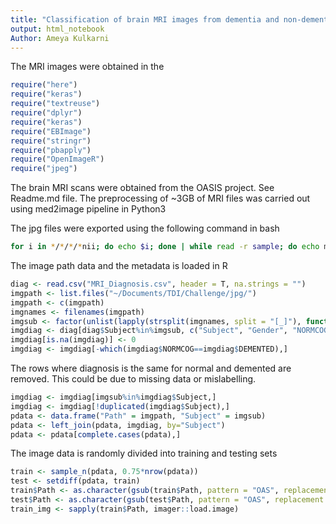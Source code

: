 ```yaml
---
title: "Classification of brain MRI images from dementia and non-dementia donors "
output: html_notebook
Author: Ameya Kulkarni
---
```


The MRI images were obtained in the 

```r
require("here")
require("keras")
require("textreuse")
require("dplyr")
require("keras")
require("EBImage")
require("stringr")
require("pbapply")
require("OpenImageR")
require("jpeg")
```

The brain MRI scans were obtained from the OASIS project. See Readme.md file. The preprocessing of ~3GB of MRI files was carried out using med2image pipeline in Python3

The jpg files were exported using the following command in bash

```bash
for i in */*/*/*nii; do echo $i; done | while read -r sample; do echo med2image -i ${sample} -o ${sample}.jpg -s m; done
```

The image path data and the metadata is loaded in R

```r
diag <- read.csv("MRI_Diagnosis.csv", header = T, na.strings = "")
imgpath <- list.files("~/Documents/TDI/Challenge/jpg/")
imgpath <- c(imgpath)
imgnames <- filenames(imgpath)
imgsub <- factor(unlist(lapply(strsplit(imgnames, split = "[_]"), function(x){x[1]}))) # 535 unique subjects
imgdiag <- diag[diag$Subject%in%imgsub, c("Subject", "Gender", "NORMCOG", "DEMENTED")]
imgdiag[is.na(imgdiag)] <- 0
imgdiag <- imgdiag[-which(imgdiag$NORMCOG==imgdiag$DEMENTED),]
```

The rows where diagnosis is the same for normal and demented are removed. This could be due to missing data or mislabelling.

```r
imgdiag <- imgdiag[imgsub%in%imgdiag$Subject,]
imgdiag <- imgdiag[!duplicated(imgdiag$Subject),]
pdata <- data.frame("Path" = imgpath, "Subject" = imgsub)
pdata <- left_join(pdata, imgdiag, by="Subject")
pdata <- pdata[complete.cases(pdata),]
```

The image data is randomly divided into training and testing sets

```r
train <- sample_n(pdata, 0.75*nrow(pdata))
test <- setdiff(pdata, train)
train$Path <- as.character(gsub(train$Path, pattern = "OAS", replacement = "./jpg/OAS"))
test$Path <- as.character(gsub(test$Path, pattern = "OAS", replacement = "./jpg/OAS"))
train_img <- sapply(train$Path, imager::load.image)
```



